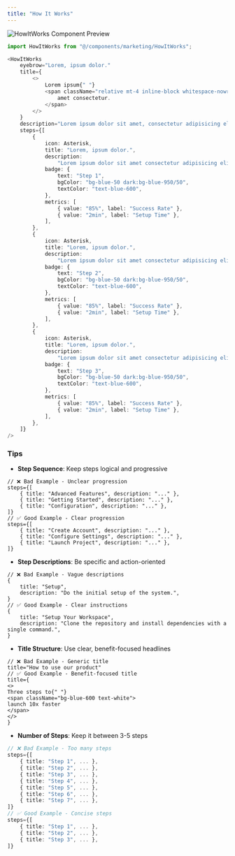 ```yaml
---
title: "How It Works"
---
```


![HowItWorks Component Preview](../assets/components/how-it-works.jpg)

```typescript
import HowItWorks from "@/components/marketing/HowItWorks";

<HowItWorks
    eyebrow="Lorem, ipsum dolor."
    title={
        <>
            Lorem ipsum{" "}
            <span className="relative mt-4 inline-block whitespace-nowrap bg-blue-600 p-2 text-white">
                amet consectetur.
            </span>
        </>
    }
    description="Lorem ipsum dolor sit amet, consectetur adipisicing elit. Amet aperiam voluptates totam fuga labore inventore."
    steps={[
        {
            icon: Asterisk,
            title: "Lorem, ipsum dolor.",
            description:
                "Lorem ipsum dolor sit amet consectetur adipisicing elit. Fuga quis error saepe eum quia?",
            badge: {
                text: "Step 1",
                bgColor: "bg-blue-50 dark:bg-blue-950/50",
                textColor: "text-blue-600",
            },
            metrics: [
                { value: "85%", label: "Success Rate" },
                { value: "2min", label: "Setup Time" },
            ],
        },
        {
            icon: Asterisk,
            title: "Lorem, ipsum dolor.",
            description:
                "Lorem ipsum dolor sit amet consectetur adipisicing elit. Fuga quis error saepe eum quia?",
            badge: {
                text: "Step 2",
                bgColor: "bg-blue-50 dark:bg-blue-950/50",
                textColor: "text-blue-600",
            },
            metrics: [
                { value: "85%", label: "Success Rate" },
                { value: "2min", label: "Setup Time" },
            ],
        },
        {
            icon: Asterisk,
            title: "Lorem, ipsum dolor.",
            description:
                "Lorem ipsum dolor sit amet consectetur adipisicing elit. Fuga quis error saepe eum quia?",
            badge: {
                text: "Step 3",
                bgColor: "bg-blue-50 dark:bg-blue-950/50",
                textColor: "text-blue-600",
            },
            metrics: [
                { value: "85%", label: "Success Rate" },
                { value: "2min", label: "Setup Time" },
            ],
        },
    ]}
/>
```

### Tips

-   **Step Sequence**: Keep steps logical and progressive

```
// ❌ Bad Example - Unclear progression
steps={[
    { title: "Advanced Features", description: "..." },
    { title: "Getting Started", description: "..." },
    { title: "Configuration", description: "..." },
]}
// ✅ Good Example - Clear progression
steps={[
    { title: "Create Account", description: "..." },
    { title: "Configure Settings", description: "..." },
    { title: "Launch Project", description: "..." },
]}
```

-   **Step Descriptions**: Be specific and action-oriented

```
// ❌ Bad Example - Vague descriptions
{
    title: "Setup",
    description: "Do the initial setup of the system.",
}
// ✅ Good Example - Clear instructions
{
    title: "Setup Your Workspace",
    description: "Clone the repository and install dependencies with a single command.",
}
```

-   **Title Structure**: Use clear, benefit-focused headlines

```
// ❌ Bad Example - Generic title
title="How to use our product"
// ✅ Good Example - Benefit-focused title
title={
<>
Three steps to{" "}
<span className="bg-blue-600 text-white">
launch 10x faster
</span>
</>
}
```

-   **Number of Steps**: Keep it between 3-5 steps

```typescript
// ❌ Bad Example - Too many steps
steps={[
    { title: "Step 1", ... },
    { title: "Step 2", ... },
    { title: "Step 3", ... },
    { title: "Step 4", ... },
    { title: "Step 5", ... },
    { title: "Step 6", ... },
    { title: "Step 7", ... },
]}
// ✅ Good Example - Concise steps
steps={[
    { title: "Step 1", ... },
    { title: "Step 2", ... },
    { title: "Step 3", ... },
]}
```
